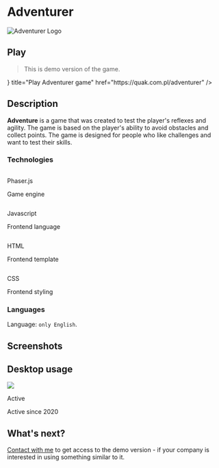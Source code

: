 
<style jsx global>{`
    .text-muted {color: #999;}
    .text-center {text-align: center;}
    .mt-5 {margin-top: 1.5rem;}
    .border-img {
        border: 10px solid #333;
        border-radius: 20px;
    }
`}</style>

# Adventurer

<div className="flex items-center justify-center bg-emerald-500/20 p-2 rounded-xl h-40">
    <img src="/portfolio/games/adventurer_logo.png" width={74} className="rounded-xl bg-emerald-500" alt="Adventurer Logo" />
</div>

## Play

> This is demo version of the game.

<Cards>
    <Card
        icon={<svg xmlns="http://www.w3.org/2000/svg" width="26" height="26" fill="currentColor" viewBox="0 0 16 16">
          <path d="M0 12V4a2 2 0 0 1 2-2h12a2 2 0 0 1 2 2v8a2 2 0 0 1-2 2H2a2 2 0 0 1-2-2m6.79-6.907A.5.5 0 0 0 6 5.5v5a.5.5 0 0 0 .79.407l3.5-2.5a.5.5 0 0 0 0-.814z"/>
        </svg>}
        title="Play Adventurer game"
        href="https://quak.com.pl/adventurer"
    />
</Cards>

## Description

**Adventure** is a game that was created to test the player's reflexes and agility. The game is based on the player's ability to avoid obstacles and collect points. The game is designed for people who like challenges and want to test their skills.

### Technologies

<div className="mt-5 grid grid-cols-2 gap-x-6 gap-y-10 sm:grid-cols-2 lg:grid-cols-3 xl:gap-x-8">
    <div className="flex flex-col items-center gap-3">
        <img className="h-14 flex-none rounded-full bg-gray-50 p-2" src="/logos/phaser.png" alt=""/>
        <p className="text-sm font-semibold leading-6">Phaser.js</p>
        <p className="text-sm text-gray-500">Game engine</p>
    </div>
    <div className="flex flex-col items-center gap-3">
        <img className="h-14 flex-none rounded-full bg-gray-50 p-2" src="/logos/js.png" alt=""/>
        <p className="text-sm font-semibold leading-6">Javascript</p>
        <p className="text-sm text-gray-500">Frontend language</p>
    </div>
    <div className="flex flex-col items-center gap-3">
        <img className="h-14 flex-none rounded-full bg-gray-50 p-2" src="/logos/html.png" alt=""/>
        <p className="text-sm font-semibold leading-6">HTML</p>
        <p className="text-sm text-gray-500">Frontend template</p>
    </div>
    <div className="flex flex-col items-center gap-3">
        <img className="h-14 flex-none rounded-full bg-gray-50 p-2" src="/logos/css3.svg" alt=""/>
        <p className="text-sm font-semibold leading-6">CSS</p>
        <p className="text-sm text-gray-500">Frontend styling</p>
    </div>
</div>

### Languages

Language: `only English`.

## Screenshots

<h2 className=" mt-10 text-center">Desktop usage</h2>

<img src="/portfolio/games/adventurer.png" className="border-img mt-5 mx-auto shadow-lg" />

<div className="mt-5 flex flex-col items-end">
    <p className="text-sm leading-6 text-gray-500">Active</p>
    <div className="mt-1 flex items-center gap-x-1.5">
        <div className="flex-none rounded-full bg-emerald-500/20 p-1">
            <div className="h-1.5 w-1.5 rounded-full bg-emerald-500"></div>
        </div>
        <p className="text-xs leading-5 text-gray-500">Active since 2020</p>
    </div>
</div>

## What's next?

[Contact with me](/contact) to get access to the demo version - if your company is interested in using something similar to it.

